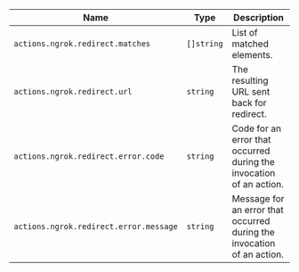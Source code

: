 | Name                                   | Type       | Description                                                            |
| -------------------------------------- | ---------- | ---------------------------------------------------------------------- |
| `actions.ngrok.redirect.matches`       | `[]string` | List of matched elements.                                              |
| `actions.ngrok.redirect.url`           | `string`   | The resulting URL sent back for redirect.                              |
| `actions.ngrok.redirect.error.code`    | `string`   | Code for an error that occurred during the invocation of an action.    |
| `actions.ngrok.redirect.error.message` | `string`   | Message for an error that occurred during the invocation of an action. |
